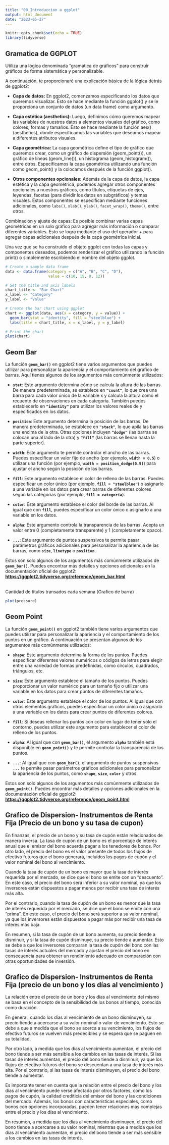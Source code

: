 ```yaml
---
title: "00_Introduccion a ggplot"
output: html_document
date: "2023-05-27"
---
```


```r
knitr::opts_chunk$set(echo = TRUE)
library(tidyverse)
```

## Gramatica de GGPLOT

Utiliza una lógica denominada "gramática de gráficos" para construir gráficos de forma sistemática y personalizable.

A continuación, te proporcionaré una explicación básica de la lógica detrás de ggplot2:

-   **Capa de datos:** En ggplot2, comenzamos especificando los datos que queremos visualizar. Esto se hace mediante la función ggplot() y se le proporciona un conjunto de datos (un data frame) como argumento.

-   **Capa estética (aesthetics):** Luego, definimos cómo queremos mapear las variables de nuestros datos a elementos visuales del gráfico, como colores, formas y tamaños. Esto se hace mediante la función aes() (aesthetics), donde especificamos las variables que deseamos mapear a diferentes atributos visuales.

-   **Capa geométrica:** La capa geométrica define el tipo de gráfico que queremos crear, como un gráfico de dispersión (geom_point()), un gráfico de líneas (geom_line()), un histograma (geom_histogram()), entre otros. Especificamos la capa geométrica utilizando una función como geom_point() y la colocamos después de la función ggplot().

-   **Otros componentes opcionales:** Además de la capa de datos, la capa estética y la capa geométrica, podemos agregar otros componentes opcionales a nuestros gráficos, como títulos, etiquetas de ejes, leyendas, facetas (para dividir los datos en subgráficos) y temas visuales. Estos componentes se especifican mediante funciones adicionales, como `labs()`, `xlab()`, `ylab()`, `facet_wrap()`, `theme()`, entre otros.

Combinación y ajuste de capas: Es posible combinar varias capas geométricas en un solo gráfico para agregar más información o comparar diferentes variables. Esto se logra mediante el uso del operador + para agregar capas adicionales después de la capa geométrica inicial.

Una vez que se ha construido el objeto ggplot con todas las capas y componentes deseados, podemos renderizar el gráfico utilizando la función print() o simplemente escribiendo el nombre del objeto ggplot.

```r
# Create a sample data frame
data <- data.frame(category = c("A", "B", "C", "D"),
                   value = c(10, 15, 8, 12))

# Set the title and axis labels
chart_title <- "Bar Chart"
x_label <- "Category"
y_label <- "Value"

# Create the bar chart using ggplot
chart <- ggplot(data, aes(x = category, y = value)) +
  geom_bar(stat = "identity", fill = "steelblue") +
  labs(title = chart_title, x = x_label, y = y_label)

# Print the chart
plot(chart)
```

## Geom Bar

La función **`geom_bar()`** en ggplot2 tiene varios argumentos que puedes utilizar para personalizar la apariencia y el comportamiento del gráfico de barras. Aquí tienes algunos de los argumentos más comúnmente utilizados:

-   **`stat`**: Este argumento determina cómo se calcula la altura de las barras. De manera predeterminada, se establece en **`"count"`**, lo que crea una barra para cada valor único de la variable x y calcula la altura como el recuento de observaciones en cada categoría. También puedes establecerlo en **`"identity"`** para utilizar los valores reales de y especificados en los datos.

-   **`position`**: Este argumento determina la posición de las barras. De manera predeterminada, se establece en **`"stack"`**, lo que apila las barras una encima de la otra. Otras opciones incluyen **`"dodge"`** (las barras se colocan una al lado de la otra) y **`"fill"`** (las barras se llenan hasta la parte superior).

-   **`width`**: Este argumento te permite controlar el ancho de las barras. Puedes especificar un valor fijo de ancho (por ejemplo, **`width = 0.5`**) o utilizar una función (por ejemplo, **`width = position_dodge(0.9)`**) para ajustar el ancho según la posición de las barras.

-   **`fill`**: Este argumento establece el color de relleno de las barras. Puedes especificar un color único (por ejemplo, **`fill = "steelblue"`**) o asignarlo a una variable en los datos para crear barras de diferentes colores según las categorías (por ejemplo, **`fill = categoria`**).

-   **`color`**: Este argumento establece el color del borde de las barras. Al igual que con **`fill`**, puedes especificar un color único o asignarlo a una variable en los datos.

-   **`alpha`**: Este argumento controla la transparencia de las barras. Acepta un valor entre 0 (completamente transparente) y 1 (completamente opaco).

-   **`...`**: Este argumento de puntos suspensivos te permite pasar parámetros gráficos adicionales para personalizar la apariencia de las barras, como **`size`**, **`linetype`** o **`position`**.

Estos son solo algunos de los argumentos más comúnmente utilizados de **`geom_bar()`**. Puedes encontrar más detalles y opciones adicionales en la documentación oficial de ggplot2: [**https://ggplot2.tidyverse.org/reference/geom_bar.html**](https://ggplot2.tidyverse.org/reference/geom_bar.html)

\
Cantidad de titulos transados cada semana (Grafico de barra)

```r
plot(pressure)
```

## Geom Point

La función **`geom_point()`** en ggplot2 también tiene varios argumentos que puedes utilizar para personalizar la apariencia y el comportamiento de los puntos en un gráfico. A continuación se presentan algunos de los argumentos más comúnmente utilizados:

-   **`shape`**: Este argumento determina la forma de los puntos. Puedes especificar diferentes valores numéricos o códigos de letras para elegir entre una variedad de formas predefinidas, como círculos, cuadrados, triángulos, etc.

-   **`size`**: Este argumento establece el tamaño de los puntos. Puedes proporcionar un valor numérico para un tamaño fijo o utilizar una variable en los datos para crear puntos de diferentes tamaños.

-   **`color`**: Este argumento establece el color de los puntos. Al igual que con otros elementos gráficos, puedes especificar un color único o asignarlo a una variable en los datos para crear puntos de diferentes colores.

-   **`fill`**: Si deseas rellenar los puntos con color en lugar de tener solo el contorno, puedes utilizar este argumento para establecer el color de relleno de los puntos.

-   **`alpha`**: Al igual que con **`geom_bar()`**, el argumento **`alpha`** también está disponible en **`geom_point()`** y te permite controlar la transparencia de los puntos.

-   **`...`**: Al igual que con **`geom_bar()`**, el argumento de puntos suspensivos **`...`** te permite pasar parámetros gráficos adicionales para personalizar la apariencia de los puntos, como **`shape`**, **`size`**, **`color`** y otros.

Estos son solo algunos de los argumentos más comúnmente utilizados de **`geom_point()`**. Puedes encontrar más detalles y opciones adicionales en la documentación oficial de ggplot2: [**https://ggplot2.tidyverse.org/reference/geom_point.html**](https://ggplot2.tidyverse.org/reference/geom_point.html)

## Grafico de Dispersion- Instrumentos de Renta Fija (Precio de un bono y su tasa de cupon)

En finanzas, el precio de un bono y su tasa de cupón están relacionados de manera inversa. La tasa de cupón de un bono es el porcentaje de interés anual que el emisor del bono acuerda pagar a los tenedores de bonos. Por otro lado, el precio del bono es el valor presente de todos los flujos de efectivo futuros que el bono generará, incluidos los pagos de cupón y el valor nominal del bono al vencimiento.

Cuando la tasa de cupón de un bono es mayor que la tasa de interés requerida por el mercado, se dice que el bono se emite con un "descuento". En este caso, el precio del bono será inferior a su valor nominal, ya que los inversores están dispuestos a pagar menos por recibir una tasa de interés más alta.

Por el contrario, cuando la tasa de cupón de un bono es menor que la tasa de interés requerida por el mercado, se dice que el bono se emite con una "prima". En este caso, el precio del bono será superior a su valor nominal, ya que los inversores están dispuestos a pagar más por recibir una tasa de interés más baja.

En resumen, si la tasa de cupón de un bono aumenta, su precio tiende a disminuir, y si la tasa de cupón disminuye, su precio tiende a aumentar. Esto se debe a que los inversores comparan la tasa de cupón del bono con las tasas de interés actuales del mercado y ajustan el precio del bono en consecuencia para obtener un rendimiento adecuado en comparación con otras oportunidades de inversión.


## Grafico de Dispersion- Instrumentos de Renta Fija (precio de un bono y los días al vencimiento )

La relación entre el precio de un bono y los días al vencimiento del mismo se basa en el concepto de la sensibilidad de los bonos al tiempo, conocida como duración.

En general, cuando los días al vencimiento de un bono disminuyen, su precio tiende a acercarse a su valor nominal o valor de vencimiento. Esto se debe a que a medida que el bono se acerca a su vencimiento, los flujos de efectivo futuros se vuelven más predecibles y se espera que se paguen en su totalidad.

Por otro lado, a medida que los días al vencimiento aumentan, el precio del bono tiende a ser más sensible a los cambios en las tasas de interés. Si las tasas de interés aumentan, el precio del bono tiende a disminuir, ya que los flujos de efectivo futuros del bono se descuentan a una tasa de interés más alta. Por el contrario, si las tasas de interés disminuyen, el precio del bono tiende a aumentar.

Es importante tener en cuenta que la relación entre el precio del bono y los días al vencimiento puede verse afectada por otros factores, como los pagos de cupón, la calidad crediticia del emisor del bono y las condiciones del mercado. Además, los bonos con características especiales, como bonos con opciones incorporadas, pueden tener relaciones más complejas entre el precio y los días al vencimiento.

En resumen, a medida que los días al vencimiento disminuyen, el precio del bono tiende a acercarse a su valor nominal, mientras que a medida que los días al vencimiento aumentan, el precio del bono tiende a ser más sensible a los cambios en las tasas de interés.
